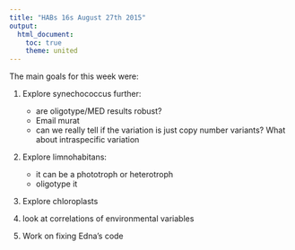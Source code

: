 ```yaml
---
title: "HABs 16s August 27th 2015"
output:
  html_document:
    toc: true
    theme: united
---
```


The main goals for this week were:

1) Explore synechococcus further:
    - are oligotype/MED results robust?
    - Email murat
    - can we really tell if the variation is just copy number variants? What about intraspecific variation

2) Explore limnohabitans:
    - it can be a phototroph or heterotroph
    - oligotype it 

3) Explore chloroplasts

4) look at correlations of environmental variables
 
5) Work on fixing Edna's code

